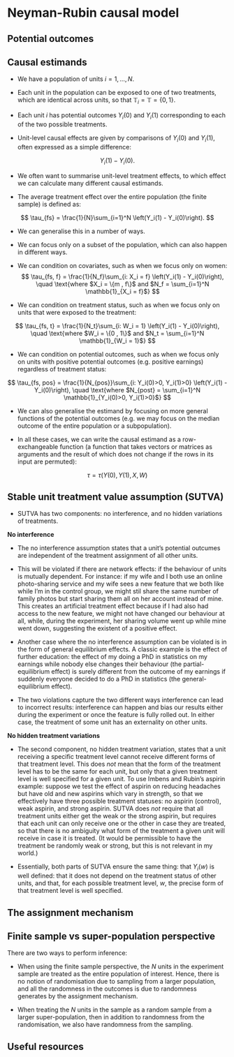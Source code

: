 # Neyman-Rubin causal model

## Potential outcomes

## Causal estimands

- We have a population of units $i = 1, \dots, N$.

- Each unit in the population can be exposed to one of two treatments, which are identical across units, so that $\mathbb{T}_i = \mathbb{T} = \{0, 1\}$.

- Each unit $i$ has potential outcomes $Y_i(0)$ and $Y_i(1)$ corresponding to each of the two possible treatments.

- Unit-level causal effects are given by comparisons of $Y_i(0)$ and $Y_i(1)$, often expressed as a simple difference:

$$
Y_i(1) - Y_i(0).
$$

- We often want to summarise unit-level treatment effects, to which effect we can calculate many different causal estimands.

- The average treatment effect over the entire population (the finite sample) is defined as:

$$
\tau_{fs} = \frac{1}{N}\sum_{i=1}^N \left(Y_i(1) - Y_i(0)\right).
$$

- We can generalise this in a number of ways.

- We can focus only on a subset of the population, which can also happen in different ways.

- We can condition on covariates, such as when we focus only on women:
$$
\tau_{fs, f} = \frac{1}{N_f}\sum_{i: X_i = f} \left(Y_i(1) - Y_i(0)\right), \quad \text{where $X_i = \{m , f\}$ and $N_f = \sum_{i=1}^N \mathbb{1}_{X_i = f}$}
$$

- We can condition on treatment status, such as when we focus only on units that were exposed to the treatment: 

$$
\tau_{fs, t} = \frac{1}{N_t}\sum_{i: W_i = 1} \left(Y_i(1) - Y_i(0)\right), \quad \text{where $W_i = \{0 , 1\}$ and $N_t = \sum_{i=1}^N \mathbb{1}_{W_i = 1}$}
$$

- We can condition on potential outcomes, such as when we focus only on units with positive potential outcomes (e.g. positive earnings) regardless of treatment status:

$$
\tau_{fs, pos} = \frac{1}{N_{pos}}\sum_{i: Y_i(0)>0, Y_i(1)>0} \left(Y_i(1) - Y_i(0)\right), \quad \text{where $N_{post} = \sum_{i=1}^N \mathbb{1}_{Y_i(0)>0, Y_i(1)>0}$}
$$

- We can also generalise the estimand by focusing on more general functions of the potential outcomes (e.g. we may focus on the median outcome of the entire population or a subpopulation).

- In all these cases, we can write the causal estimand as a row-exchangeable function (a function that takes vectors or matrices as arguments and the result of which does not change if the rows in its input are permuted):

$$
\tau = \tau(Y(0), Y(1), X, W)
$$



## Stable unit treatment value assumption (SUTVA)

- SUTVA has two components: no interference, and no hidden variations of treatments.

 **No interference**

- The no interference assumption states that a unit's potential outcumes are independent of the treatment assignment of all other units.

- This will be violated if there are network effects: if the behaviour of units is mutually dependent. For instance: if my wife and I both use an online photo-sharing service and my wife sees a new feature that we both like while I'm in the control group, we might stil share the same number of family photos but start sharing them all on her account instead of mine. This creates an artificial treatment effect because if I had also had access to the new feature, we might not have changed our behaviour at all, while, during the experiment, her sharing volume went up while mine went down, suggesting the existent of a positive effect.

- Another case where the no interference assumption can be violated is in the form of general equilibrium effects. A classic example is the effect of further education: the effect of my doing a PhD in statistics on my earnings while nobody else changes their behaviour (the partial-equilibrium effect) is surely different from the outcome of my earnings if suddenly everyone decided to do a PhD in statistics (the general-equilibrium effect).

- The two violations capture the two different ways interference can lead to incorrect results: interference can happen and bias our results either during the experiment or once the feature is fully rolled out. In either case, the treatment of some unit has an externality on other units.

**No hidden treatment variations**

- The second component, no hidden treatment variation, states that a unit receiving a specific treatment level cannot receive different forms of that treatment level. This does *not* mean that the form of the treatment level has to be the same for each unit, but only that a given treatment level is well specified for a given unit. To use Imbens and Rubin's aspirin example: suppose we test the effect of aspirin on reducing headaches but have old and new aspirins which vary in strength, so that we effectively have three possible treatment statuses: no aspirin (control), weak aspirin, and strong aspirin. SUTVA does *not* require that all treatment units either get the weak or the strong aspirin, but requires that each unit can only receive one or the other in case they are treated, so that there is no ambiguity what form of the treatment a given unit will receive in case it is treated. (It would be permissible to have the treatment be randomly weak or strong, but this is not relevant in my world.)

- Essentially, both parts of SUTVA ensure the same thing: that $Y_i(w)$ is well defined: that it does not depend on the treatment status of other units, and that, for each possible treatment level, $w$, the precise form of that treatment level is well specified.


## The assignment mechanism

## Finite sample vs super-population perspective

There are two ways to perform inference:

- When using the finite sample perspective, the $N$ units in the experiment sample are treated as the entire population of interest. Hence, there is no notion of randomisation due to sampling from a larger population, and all the randomness in the outcomes is due to randomness generates by the assignment mechanism.

- When treating the $N$ units in the sample as a random sample from a larger super-population, then in addition to randomness from the randomisation, we also have randomness from the sampling.


## Useful resources


